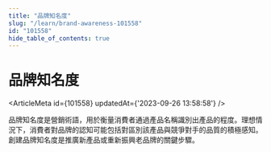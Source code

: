 ```yaml
---
title: "品牌知名度"
slug: "/learn/brand-awareness-101558"
id: "101558"
hide_table_of_contents: true
---
```



# 品牌知名度

<ArticleMeta id={101558} updatedAt={'2023-09-26 13:58:58'} />
<div className='border-solid border-b border-t-0 my-4 border-[var(--ifm-color-gray-300)]' />

品牌知名度是營銷術語，用於衡量消費者通過產品名稱識別出產品的程度。理想情況下，消費者對品牌的認知可能包括對區別該產品與競爭對手的品質的積極感知。創建品牌知名度是推廣新產品或重新振興老品牌的關鍵步驟。
